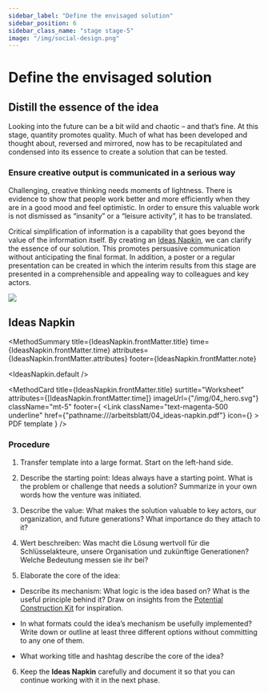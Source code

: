 ```yaml
---
sidebar_label: "Define the envisaged solution"
sidebar_position: 6
sidebar_class_name: "stage stage-5"
image: "/img/social-design.png"
---
```



# Define the envisaged solution

## Distill the essence of the idea

Looking into the future can be a bit wild and chaotic – and that’s fine. At this stage, quantity promotes quality. Much of what has been developed and thought about, reversed and mirrored, now has to be recapitulated and condensed into its essence to create a solution that can be tested.

### Ensure creative output is communicated in a serious way

Challenging, creative thinking needs moments of lightness. There is evidence to show that people work better and more efficiently when they are in a good mood and feel optimistic. In order to ensure this valuable work is not dismissed as “insanity” or a “leisure activity”, it has to be translated.

Critical simplification of information is a capability that goes beyond the value of the information itself. By creating an [Ideas Napkin](#ideas-napkin), we can clarify the essence of our solution. This promotes persuasive communication without anticipating the final format. In addition, a poster or a regular presentation can be created in which the interim results from this stage are presented in a comprehensible and appealing way to colleagues and key actors.

<img
  src="/img/04_loesungsansatz.svg"
  className="w-64 mx-auto aspect-square"
  aria-hidden
/>

## Ideas Napkin

<MethodSummary
  title={IdeasNapkin.frontMatter.title}
  time={IdeasNapkin.frontMatter.time}
  attributes={IdeasNapkin.frontMatter.attributes}
  footer={IdeasNapkin.frontMatter.note}
>
  <IdeasNapkin.default />
</MethodSummary>

<MethodCard
  title={IdeasNapkin.frontMatter.title}
  surtitle="Worksheet"
  attributes={[IdeasNapkin.frontMatter.time]}
  imageUrl={"/img/04_hero.svg"}
  className="mt-5"
  footer={
    <Link
      className="text-magenta-500 underline"
      href={"pathname:///arbeitsblatt/04_ideas-napkin.pdf"}
      icon={<EditIcon className="w-3 h-3 text-inherit" />}
    >
      PDF template
    </Link>
  }
/>

### Procedure

1. Transfer template into a large format. Start on the left-hand side.

2. Describe the starting point: Ideas always have a starting point. What is the problem or challenge that needs a solution? Summarize in your own words how the venture was initiated.

3. Describe the value: What makes the solution valuable to key actors, our organization, and future generations? What importance do they attach to it?

4. Wert beschreiben: Was macht die Lösung wertvoll für die Schlüsselakteure, unsere Organisation und zukünftige Generationen? Welche Bedeutung messen sie ihr bei?

5. Elaborate the core of the idea:

- Describe its mechanism: What logic is the idea based on? What is the useful principle behind it? Draw on insights from the [Potential Construction Kit](/en/buch/erkennen/potenziale-eingrenzen#potential-construction-kit) for inspiration.

- In what formats could the idea’s mechanism be usefully implemented? Write down or outline at least three different options without committing to any one of them.

- What working title and hashtag describe the core of the idea?

6. Keep the **Ideas Napkin** carefully and document it so that you can continue working with it in the next phase.
